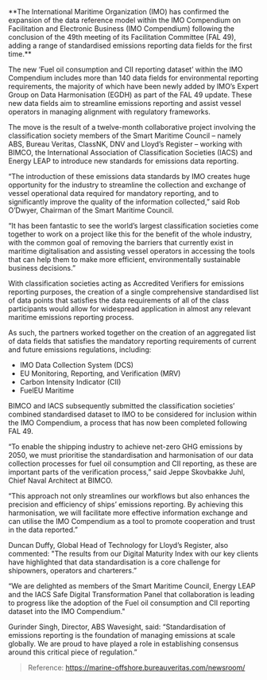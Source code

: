 <div className='news-paragraph'>
**The International Maritime Organization (IMO) has confirmed the expansion of the data reference model within the IMO Compendium on Facilitation and Electronic Business (IMO Compendium) following the conclusion of the 49th meeting of its Facilitation Committee (FAL 49), adding a range of standardised emissions reporting data fields for the first time.**

The new ‘Fuel oil consumption and CII reporting dataset’ within the IMO Compendium includes more than 140 data fields for environmental reporting requirements, the majority of which have been newly added by IMO’s Expert Group on Data Harmonisation (EGDH) as part of the FAL 49 update. These new data fields aim to streamline emissions reporting and assist vessel operators in managing alignment with regulatory frameworks.

The move is the result of a twelve-month collaborative project involving the classification society members of the Smart Maritime Council – namely ABS, Bureau Veritas, ClassNK, DNV and Lloyd’s Register – working with BIMCO, the International Association of Classification Societies (IACS) and Energy LEAP to introduce new standards for emissions data reporting.

“The introduction of these emissions data standards by IMO creates huge opportunity for the industry to streamline the collection and exchange of vessel operational data required for mandatory reporting, and to significantly improve the quality of the information collected,” said Rob O’Dwyer, Chairman of the Smart Maritime Council.

“It has been fantastic to see the world’s largest classification societies come together to work on a project like this for the benefit of the whole industry, with the common goal of removing the barriers that currently exist in maritime digitalisation and assisting vessel operators in accessing the tools that can help them to make more efficient, environmentally sustainable business decisions.”

With classification societies acting as Accredited Verifiers for emissions reporting purposes, the creation of a single comprehensive standardised list of data points that satisfies the data requirements of all of the class participants would allow for widespread application in almost any relevant maritime emissions reporting process.

As such, the partners worked together on the creation of an aggregated list of data fields that satisfies the mandatory reporting requirements of current and future emissions regulations, including:
</div>

- IMO Data Collection System (DCS)
- EU Monitoring, Reporting, and Verification (MRV)
- Carbon Intensity Indicator (CII)
- FuelEU Maritime

<div className='news-paragraph'>
BIMCO and IACS subsequently submitted the classification societies’ combined standardised dataset to IMO to be considered for inclusion within the IMO Compendium, a process that has now been completed following FAL 49.

“To enable the shipping industry to achieve net-zero GHG emissions by 2050, we must prioritise the standardisation and harmonisation of our data collection processes for fuel oil consumption and CII reporting, as these are important parts of the verification process,” said Jeppe Skovbakke Juhl, Chief Naval Architect at BIMCO.

“This approach not only streamlines our workflows but also enhances the precision and efficiency of ships’ emissions reporting. By achieving this harmonisation, we will facilitate more effective information exchange and can utilise the IMO Compendium as a tool to promote cooperation and trust in the data reported.”

Duncan Duffy, Global Head of Technology for Lloyd’s Register, also commented: "The results from our Digital Maturity Index with our key clients have highlighted that data standardisation is a core challenge for shipowners, operators and charterers.”

“We are delighted as members of the Smart Maritime Council, Energy LEAP and the IACS Safe Digital Transformation Panel that collaboration is leading to progress like the adoption of the Fuel oil consumption and CII reporting dataset into the IMO Compendium."

Gurinder Singh, Director, ABS Wavesight, said: “Standardisation of emissions reporting is the foundation of managing emissions at scale globally. We are proud to have played a role in establishing consensus around this critical piece of regulation.”
</div>

> Reference: https://marine-offshore.bureauveritas.com/newsroom/